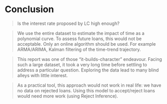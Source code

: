 # Conclusion

> Is the interest rate proposed by LC high enough?

> We use the entire dataset to estimate the impact of time  as a polynomial curve. To assess future loans, this would not be acceptable. Only an online algorithm should be used. For example ARMA/ARIMA, Kalman filtering of the time-trend trajectory. 

> This report was one of those "it-builds-character" endeavour. Facing such a large dataset, it took a very long time before settling to address a particular question. Exploring the data lead to many blind alleys with little interest.

> As a practical tool, this approach would not work in real life: we have no data on rejected loans. Using this model to accept/reject loans would need more work (using Reject Inference). 
